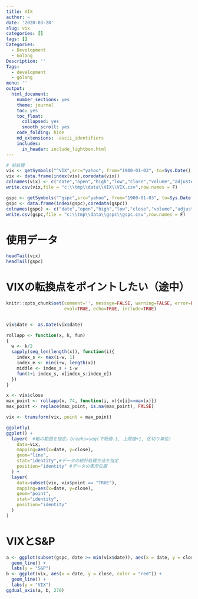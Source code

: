 ```yaml
---
title: VIX
author: ~
date: '2020-03-28'
slug: vix
categories: []
tags: []
Categories:
  - Development
  - Golang
Description: ''
Tags:
  - development
  - golang
menu: ''
output:
  html_document:
    number_sections: yes
    theme: journal
    toc: yes
    toc_float:
      collapsed: yes
      smooth_scroll: yes
    code_folding: hide
    md_extensions: -ascii_identifiers
    includes:
      in_header: include_lightbox.html
---
```


```r
# 前処理
vix <- getSymbols("^VIX",src="yahoo", from="1900-01-03", to=Sys.Date(), auto.assign=FALSE)
vix <- data.frame(index(vix),coredata(vix))
colnames(vix) <- c("date","open","high","low","close","volume","adjusted")
write.csv(vix,file = "c:\\tmp\\data\\VIX\\VIX.csv",row.names = F)

gspc <- getSymbols("^gspc",src="yahoo", from="1900-01-03", to=Sys.Date(), auto.assign=FALSE)
gspc <- data.frame(index(gspc),coredata(gspc))
colnames(gspc) <- c("date","open","high","low","close","volume","adjusted")
write.csv(gspc,file = "c:\\tmp\\data\\gspc\\gspc.csv",row.names = F)
```

# 使用データ
```r
headTail(vix)
headTail(gspc)
```

# VIXの転換点をポイントしたい（途中）

```r
knitr::opts_chunk$set(comment='', message=FALSE, warning=FALSE, error=FALSE, 
                      eval=TRUE, echo=TRUE, include=TRUE)


vix$date <- as.Date(vix$date)

rollapp <- function(x, k, fun)
{
  w <- k/2
  sapply(seq_len(length(x)), function(i){
    index_s <- max(i-w, 1)
    index_e <- min(i+w, length(x))
    middle <- index_s + i-w
    fun(1+i-index_s, x[index_s:index_e])
  })
}

x <- vix$close
max_point <- rollapp(x, 74, function(i, x){x[i]==max(x)})
max_point <- replace(max_point, is.na(max_point), FALSE)

vix <- transform(vix, point = max_point)

ggplotly(
ggplot() +
  layer(  #軸の範囲を指定。breaks=seq(下限値-1, 上限値+1, 区切り単位)
    data=vix, 
    mapping=aes(x=date, y=close), 
    geom="line", 
    stat="identity",#データの統計処理方法を指定 
    position="identity" #データの表示位置
  ) +
  layer(
    data=subset(vix, vix$point == "TRUE"), 
    mapping=aes(x=date, y=close), 
    geom="point", 
    stat="identity", 
    position="identity"
  )
)
```

# VIXとS&P
```r
a <- ggplot(subset(gspc, date >= min(vix$date)), aes(x = date, y = close)) +
  geom_line() +
  labs(y = "S&P")
b <- ggplot(vix, aes(x = date, y = close, color = "red")) +
  geom_line() +
  labs(y = "VIX")
ggdual_axis(a, b, 270)
```